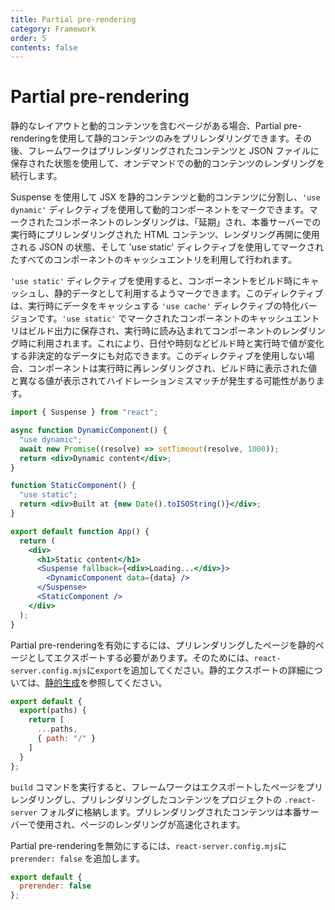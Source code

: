 ```yaml
---
title: Partial pre-rendering
category: Framework
order: 5
contents: false
---
```


# Partial pre-rendering

静的なレイアウトと動的コンテンツを含むページがある場合、Partial pre-renderingを使用して静的コンテンツのみをプリレンダリングできます。その後、フレームワークはプリレンダリングされたコンテンツと JSON ファイルに保存された状態を使用して、オンデマンドでの動的コンテンツのレンダリングを続行します。

Suspense を使用して JSX を静的コンテンツと動的コンテンツに分割し、`'use dynamic'` ディレクティブを使用して動的コンポーネントをマークできます。マークされたコンポーネントのレンダリングは、「延期」され、本番サーバーでの実行時にプリレンダリングされた HTML コンテンツ、レンダリング再開に使用される JSON の状態、そして 'use static' ディレクティブを使用してマークされたすべてのコンポーネントのキャッシュエントリを利用して行われます。

`'use static'` ディレクティブを使用すると、コンポーネントをビルド時にキャッシュし、静的データとして利用するようマークできます。このディレクティブは、実行時にデータをキャッシュする `'use cache'` ディレクティブの特化バージョンです。`'use static'` でマークされたコンポーネントのキャッシュエントリはビルド出力に保存され、実行時に読み込まれてコンポーネントのレンダリング時に利用されます。これにより、日付や時刻などビルド時と実行時で値が変化する非決定的なデータにも対応できます。このディレクティブを使用しない場合、コンポーネントは実行時に再レンダリングされ、ビルド時に表示された値と異なる値が表示されてハイドレーションミスマッチが発生する可能性があります。

```jsx
import { Suspense } from "react";

async function DynamicComponent() {
  "use dynamic";
  await new Promise((resolve) => setTimeout(resolve, 1000));
  return <div>Dynamic content</div>;
}

function StaticComponent() {
  "use static";
  return <div>Built at {new Date().toISOString()}</div>;
}

export default function App() {
  return (
    <div>
      <h1>Static content</h1>
      <Suspense fallback={<div>Loading...</div>}>
        <DynamicComponent data={data} />
      </Suspense>
      <StaticComponent />
    </div>
  );
}
```

Partial pre-renderingを有効にするには、プリレンダリングしたページを静的ページとしてエクスポートする必要があります。そのためには、`react-server.config.mjs`に`export`を追加してください。静的エクスポートの詳細については、[静的生成](/router/static)を参照してください。

```js
export default {
  export(paths) {
    return [
      ...paths,
      { path: "/" }
    ]
  }
};
```

`build` コマンドを実行すると、フレームワークはエクスポートしたページをプリレンダリングし、プリレンダリングしたコンテンツをプロジェクトの `.react-server` フォルダに格納します。プリレンダリングされたコンテンツは本番サーバーで使用され、ページのレンダリングが高速化されます。

Partial pre-renderingを無効にするには、`react-server.config.mjs`に `prerender: false` を追加します。

```js
export default {
  prerender: false
};
```
